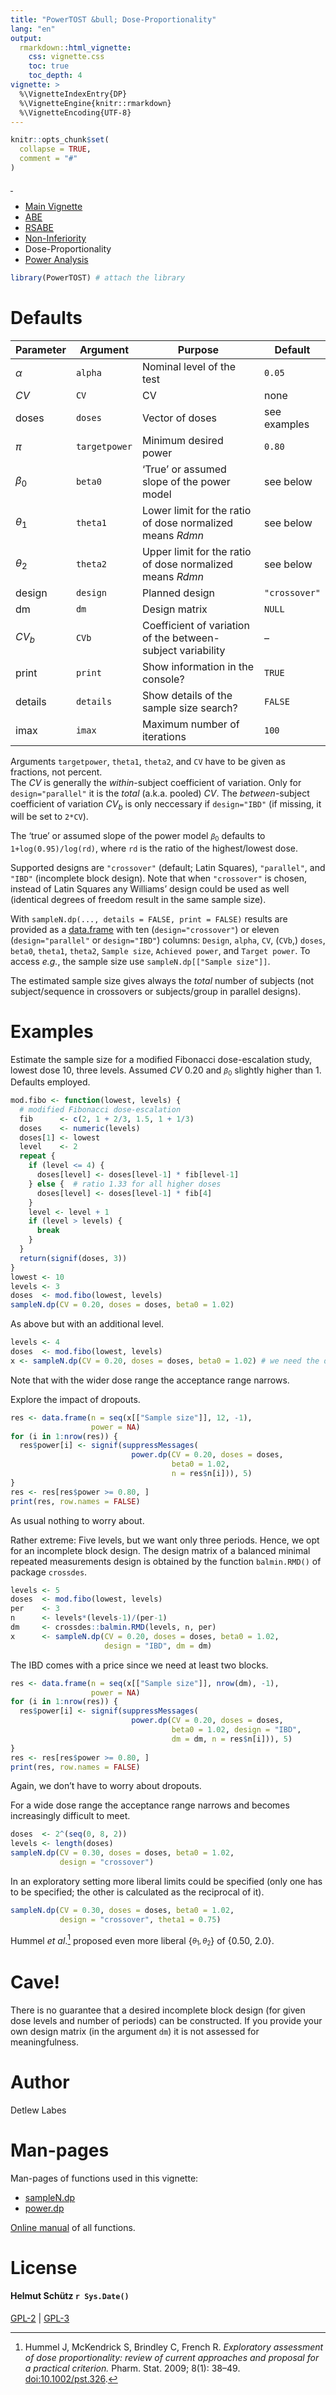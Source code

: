 ```yaml
---
title: "PowerTOST &bull; Dose-Proportionality"
lang: "en"
output:
  rmarkdown::html_vignette:
    css: vignette.css
    toc: true
    toc_depth: 4
vignette: >
  %\VignetteIndexEntry{DP}
  %\VignetteEngine{knitr::rmarkdown}
  %\VignetteEncoding{UTF-8}
---
```

```r
knitr::opts_chunk$set(
  collapse = TRUE,
  comment = "#"
)
```
<div class="top"><a class="toplink" href="#nav" title="&uArr; top">&nbsp;</a></div>
<div id="nav">
<ul>
<li>[Main Vignette](vignette.html)</li>
<li>[ABE](ABE.html "Average Bioequivalence")</li>
<li>[RSABE](RSABE.html "Reference-scaled Average Bioequivalence")</li>
<li>[Non-Inferiority](NI.html)</li>
<li><span title="» You are here «">Dose-Proportionality</span></li>
<li>[Power Analysis](PA.html)</li>
</ul>
</div>
```r
library(PowerTOST) # attach the library
```

# Defaults
| Parameter | Argument | Purpose | Default |
|---|---|-------------|----|
| $\alpha$ | `alpha` | Nominal level of the test | `0.05` |
| *CV* | `CV` | CV | none |
| doses | `doses` | Vector of doses | see examples |
| $\pi$ | `targetpower` | <span title="typically 0.80 – 0.90">Minimum desired power</span> | `0.80` |
| $\beta_{0}$ | `beta0` | ‘True’ or assumed slope of the power model | see below |
| $\theta_{1}$ | `theta1` | Lower limit for the ratio of dose normalized means *Rdmn* | see below |
| $\theta_{2}$ | `theta2` | Upper limit for the ratio of dose normalized means *Rdmn* | see below |
| design | `design` | Planned design | `"crossover"` |
| dm | `dm` | Design matrix | `NULL` |
| *CV~b~* | `CVb` | Coefficient of variation of the between-subject variability | – |
| print | `print` | Show information in the console? | `TRUE` |
| details | `details` | Show details of the sample size search? | `FALSE` |
| imax | `imax` | Maximum number of iterations | `100` |

Arguments `targetpower`, `theta1`, `theta2`, and `CV` have to be given as fractions, not percent.\
The *CV* is generally the *within*-subject coefficient of variation. Only for `design="parallel"` it is the *total* (<span title="also known as">a.k.a.</span> pooled) *CV*. The *between*-subject coefficient of variation *CV~b~* is only neccessary if `design="IBD"` (if missing, it will be set to `2*CV`).

The ‘true’ or assumed slope of the power model <small>$\beta_{0}$</small> defaults to `1+log(0.95)/log(rd)`, where `rd` is the ratio of the highest/lowest dose.

Supported designs are `"crossover"` (default; Latin Squares), `"parallel"`, and `"IBD"` (incomplete block design). Note that when `"crossover"` is chosen, instead of Latin Squares any Williams’ design could be used as well (identical degrees of freedom result in the same sample size).

With `sampleN.dp(..., details = FALSE, print = FALSE)` results are provided as a [data.frame](https://stat.ethz.ch/R-manual/R-devel/library/base/html/data.frame.html) with ten (`design="crossover"`) or eleven (`design="parallel"` or `design="IBD"`) columns: `Design`, `alpha`, `CV`, (`CVb`,) `doses`, `beta0`, `theta1`, `theta2`, `Sample size`, `Achieved power`, and `Target power`. To access *e.g.*, the sample size use `sampleN.dp[["Sample size"]]`.

The estimated sample size gives always the *total* number of subjects (not subject/sequence in crossovers or subjects/group in parallel designs).

# Examples
Estimate the sample size for a modified Fibonacci dose-escalation study, lowest dose 10, three levels. Assumed *CV* 0.20 and <small>$\beta_{0}$</small> slightly higher than 1. Defaults employed.
```r
mod.fibo <- function(lowest, levels) {
  # modified Fibonacci dose-escalation
  fib      <- c(2, 1 + 2/3, 1.5, 1 + 1/3)
  doses    <- numeric(levels)
  doses[1] <- lowest
  level    <- 2
  repeat {
    if (level <= 4) {
      doses[level] <- doses[level-1] * fib[level-1]
    } else {  # ratio 1.33 for all higher doses
      doses[level] <- doses[level-1] * fib[4]
    }
    level <- level + 1
    if (level > levels) {
      break
    }
  }
  return(signif(doses, 3))
}
lowest <- 10
levels <- 3
doses  <- mod.fibo(lowest, levels)
sampleN.dp(CV = 0.20, doses = doses, beta0 = 1.02)
```

As above but with an additional level.
```r
levels <- 4
doses  <- mod.fibo(lowest, levels)
x <- sampleN.dp(CV = 0.20, doses = doses, beta0 = 1.02) # we need the data.frame later
```
Note that with the wider dose range the acceptance range narrows.

Explore the impact of dropouts.
```r
res <- data.frame(n = seq(x[["Sample size"]], 12, -1),
                  power = NA)
for (i in 1:nrow(res)) {
  res$power[i] <- signif(suppressMessages(
                           power.dp(CV = 0.20, doses = doses,
                                    beta0 = 1.02,
                                    n = res$n[i])), 5)
}
res <- res[res$power >= 0.80, ]
print(res, row.names = FALSE)
```
As usual nothing to worry about.

Rather extreme: Five levels, but we want only three periods. Hence, we opt for an incomplete block design. The design matrix of a balanced minimal repeated measurements design is obtained by the function `balmin.RMD()` of package `crossdes`.
```r
levels <- 5
doses  <- mod.fibo(lowest, levels)
per    <- 3
n      <- levels*(levels-1)/(per-1)
dm     <- crossdes::balmin.RMD(levels, n, per)
x      <- sampleN.dp(CV = 0.20, doses = doses, beta0 = 1.02,
                     design = "IBD", dm = dm)
```
The IBD comes with a price since we need at least two blocks.

```r
res <- data.frame(n = seq(x[["Sample size"]], nrow(dm), -1),
                  power = NA)
for (i in 1:nrow(res)) {
  res$power[i] <- signif(suppressMessages(
                           power.dp(CV = 0.20, doses = doses,
                                    beta0 = 1.02, design = "IBD",
                                    dm = dm, n = res$n[i])), 5)
}
res <- res[res$power >= 0.80, ]
print(res, row.names = FALSE)
```
Again, we don’t have to worry about dropouts.

For a wide dose range the acceptance range narrows and becomes increasingly difficult to meet.
```r
doses  <- 2^(seq(0, 8, 2))
levels <- length(doses)
sampleN.dp(CV = 0.30, doses = doses, beta0 = 1.02,
           design = "crossover")
```
In an exploratory setting more liberal limits could be specified (only one has to be specified; the other is calculated as the reciprocal of it).
```r
sampleN.dp(CV = 0.30, doses = doses, beta0 = 1.02,
           design = "crossover", theta1 = 0.75)
```
Hummel *et al*.^[Hummel J, McKendrick S, Brindley C, French R. *Exploratory assessment of dose proportionality: review of current approaches and proposal for a practical criterion.* Pharm. Stat. 2009; 8(1): 38--49. [doi:10.1002/pst.326](https://doi.org/10.1002/pst.326).] proposed even more liberal {<small>$\theta_{1},\theta_{2}$</small>} of {0.50, 2.0}.

# Cave!
There is no guarantee that a desired incomplete block design (for given dose levels and number of periods) can be constructed. If you provide your own design matrix (in the argument `dm`) it is not assessed for meaningfulness.

# Author
Detlew Labes

# Man-pages
Man-pages of functions used in this vignette:

  * [sampleN.dp](library/html/sampleN.dp.html)
  * [power.dp](library/html/power.dp.html)

[Online manual](https://cran.r-project.org/package=PowerTOST/PowerTOST.pdf "PDF") of all functions.

# License
<h4 class="author">Helmut Schütz `r Sys.Date()`</h4>
[GPL-2](https://cran.r-project.org/web/licenses/GPL-2 "GNU General Public License, Version 2") | [GPL-3](https://cran.r-project.org/web/licenses/GPL-3 "GNU General Public License, Version 3")
